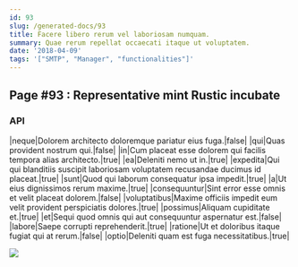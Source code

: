 ```yaml
---
id: 93
slug: /generated-docs/93
title: Facere libero rerum vel laboriosam numquam.
summary: Quae rerum repellat occaecati itaque ut voluptatem.
date: '2018-04-09'
tags: '["SMTP", "Manager", "functionalities"]'
---
```

## Page #93 : Representative mint Rustic incubate

### API

|neque|Dolorem architecto doloremque pariatur eius fuga.|false|
|qui|Quas provident nostrum qui.|false|
|in|Cum placeat esse dolorem qui facilis tempora alias architecto.|true|
|ea|Deleniti nemo ut in.|true|
|expedita|Qui qui blanditiis suscipit laboriosam voluptatem recusandae ducimus id placeat.|true|
|sunt|Quod qui laborum consequatur ipsa impedit.|true|
|a|Ut eius dignissimos rerum maxime.|true|
|consequuntur|Sint error esse omnis et velit placeat dolorem.|false|
|voluptatibus|Maxime officiis impedit eum velit provident perspiciatis dolores.|true|
|possimus|Aliquam cupiditate et.|true|
|et|Sequi quod omnis qui aut consequuntur aspernatur est.|false|
|labore|Saepe corrupti reprehenderit.|true|
|ratione|Ut et doloribus itaque fugiat qui at rerum.|false|
|optio|Deleniti quam est fuga necessitatibus.|true|


![](/assets/cats-3.jpg)


